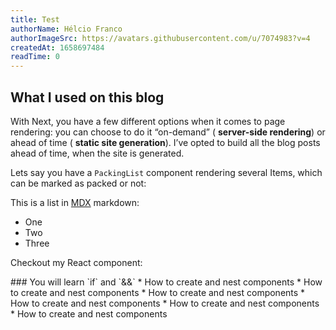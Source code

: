 ```yaml
---
title: Test
authorName: Hélcio Franco
authorImageSrc: https://avatars.githubusercontent.com/u/7074983?v=4
createdAt: 1658697484
readTime: 0
---
```


## What I used on this blog

With Next, you have a few different options when it comes to page
rendering: you can choose to do it “on-demand” (
**server-side rendering**) or ahead of time (
**static site generation**). I&rsquo;ve opted to build all the blog
posts ahead of time, when the site is generated.

Lets say you have a `PackingList` component rendering several Items, which can be marked as packed or not:

This is a list in [MDX](https://mdxjs.com) markdown:

- One
- Two
- Three

Checkout my React component:

<Card>
### You will learn `if` and `&&`
* How to create and nest components
* How to create and nest components
* How to create and nest components
* How to create and nest components
* How to create and nest components
* How to create and nest components
</Card>
